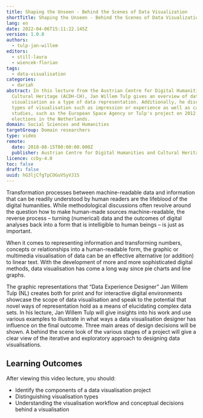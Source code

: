 ```yaml
---
title: Shaping the Unseen - Behind the Scenes of Data Visualization
shortTitle: Shaping the Unseen - Behind the Scenes of Data Visualization
lang: en
date: 2022-04-06T15:11:22.145Z
version: 1.0.0
authors:
  - tulp-jan-willem
editors:
  - still-laura
  - wiencek-florian
tags:
  - data-visualisation
categories:
  - dariah
abstract: In this lecture from the Austrian Centre for Digital Humanities and
  Cultural Heritage (ACDH-CH), Jan Willem Tulp gives an overview of data
  visualisation as a type of data representation. Additionally, he discusses
  types of visualisation such as impression or experience as well as case
  studies, such as the European Space Agency or Tulp's project on 2012 national
  elections in the Netherlands.
domain: Social Sciences and Humanities
targetGroup: Domain researchers
type: video
remote:
  date: 2018-08-15T00:00:00.000Z
  publisher: Austrian Centre for Digital Humanities and Cultural Heritage (ACDH-CH)
licence: ccby-4.0
toc: false
draft: false
uuid: hG3ljCfgTpCOGuVSyVJ1S
---
```

Transformation processes between machine-readable data and information that can be readily understood by human readers are the lifeblood of the digital humanities. While methodological discussions often revolve around the question how to make human-made sources machine-readable, the reverse process – turning (numerical) data and the outcomes of digital analyses back into a form that is intelligible to human beings – is just as important.

When it comes to representing information and transforming numbers, concepts or relationships into a human-readable form, the graphic or multimedia visualisation of data can be an effective alternative (or addition) to linear text. With the development of more and more sophisticated digital methods, data visualisation has come a long way since pie charts and line graphs.

The graphic representations that “Data Experience Designer” Jan Willem Tulp (NL) creates both for print and for interactive digital environments showcase the scope of data visualisation and speak to the potential that novel ways of representation hold as a means of elucidating complex data sets. In his lecture, Jan Willem Tulp will give insights into his work and use various examples to illustrate in what ways a data visualisation designer has influence on the final outcome. Three main areas of design decisions will be shown. A behind the scene look of the various stages of a project will give a clear view of the iterative and exploratory approach to designing data visualisations.

## Learning Outcomes

After viewing this video lecture, you should:

- Identify the components of a data visualisation project
- Distinguishing visualisation types
- Understanding the visualisation workflow and conceptual decisions behind a visualisation



<VideoCard provider="youtube" id="m7FtOsx9dYM" title="ACDH-CH Lecture 4.2 Shaping the Unseen - Behind the Scences of Data Visualization" subtitle="Click here to view" image="images/acdh-ch-video.png" />

